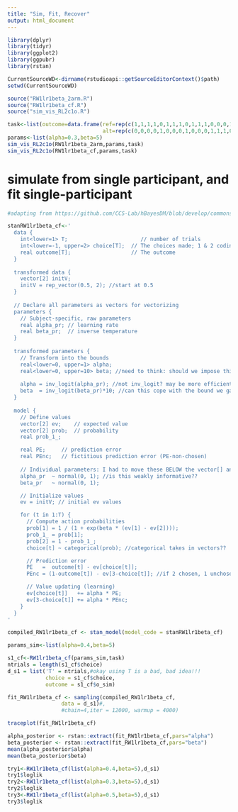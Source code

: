 ```yaml
---
title: "Sim, Fit, Recover"
output: html_document
---
```

```r
library(dplyr)
library(tidyr)
library(ggplot2)
library(ggpubr)
library(rstan)

CurrentSourceWD<-dirname(rstudioapi::getSourceEditorContext()$path)
setwd(CurrentSourceWD)

source("RW1lr1beta_2arm.R")
source("RW1lr1beta_cf.R")
source("sim_vis_RL2c1o.R")
```

```r
task<-list(outcome=data.frame(ref=rep(c(1,1,1,1,0,1,1,1,0,1,1,1,0,0,0,1,0,0,1,0,0),4),
                              alt=rep(c(0,0,0,0,1,0,0,0,1,0,0,0,1,1,1,0,1,1,0,1,1),4)))
params<-list(alpha=0.3,beta=5)
sim_vis_RL2c1o(RW1lr1beta_2arm,params,task)
sim_vis_RL2c1o(RW1lr1beta_cf,params,task)
```
# simulate from single participant, and fit single-participant
```r
#adapting from https://github.com/CCS-Lab/hBayesDM/blob/develop/commons/stan_files/prl_fictitious.stan

stanRW1lr1beta_cf<-'
  data {
    int<lower=1> T;                       // number of trials
    int<lower=-1, upper=2> choice[T];  // The choices made; 1 & 2 coding
    real outcome[T];                   // The outcome
  }
  
  transformed data {
    vector[2] initV;
    initV = rep_vector(0.5, 2); //start at 0.5
  }
  
  // Declare all parameters as vectors for vectorizing
  parameters {
    // Subject-specific, raw parameters
    real alpha_pr; // learning rate
    real beta_pr;  // inverse temperature
  }
  
  transformed parameters {
    // Transform into the bounds
    real<lower=0, upper=1> alpha;
    real<lower=0, upper=10> beta; //need to think: should we impose this bound??
  
    alpha = inv_logit(alpha_pr); //not inv_logit? may be more efficient?
    beta  = inv_logit(beta_pr)*10; //can this cope with the bound we gave for beta??
  }
  
  model {
    // Define values
    vector[2] ev;    // expected value
    vector[2] prob;  // probability
    real prob_1_;

    real PE;     // prediction error
    real PEnc;   // fictitious prediction error (PE-non-chosen)
    
    // Individual parameters: I had to move these BELOW the vector[] and real; how did the hBayesDM code work???
    alpha_pr  ~ normal(0, 1); //is this weakly informative??
    beta_pr   ~ normal(0, 1); 

    // Initialize values
    ev = initV; // initial ev values

    for (t in 1:T) {
      // Compute action probabilities
      prob[1] = 1 / (1 + exp(beta * (ev[1] - ev[2])));
      prob_1_ = prob[1];
      prob[2] = 1 - prob_1_;
      choice[t] ~ categorical(prob); //categorical takes in vectors??

      // Prediction error
      PE   =  outcome[t] - ev[choice[t]];
      PEnc = (1-outcome[t]) - ev[3-choice[t]]; //if 2 chosen, 1 unchosen

      // Value updating (learning)
      ev[choice[t]]   += alpha * PE;
      ev[3-choice[t]] += alpha * PEnc;
    }
  }
'
```

```r
compiled_RW1lr1beta_cf <- stan_model(model_code = stanRW1lr1beta_cf)
```

```r
params_sim<-list(alpha=0.4,beta=5)

s1_cf<-RW1lr1beta_cf(params_sim,task)
ntrials = length(s1_cf$choice)
d_s1 = list('T' = ntrials,#okay using T is a bad, bad idea!!!
            choice = s1_cf$choice,
            outcome = s1_cf$o_sim)

fit_RW1lr1beta_cf <- sampling(compiled_RW1lr1beta_cf, 
                 data = d_s1)#,
                 #chain=4,iter = 12000, warmup = 4000)
```

```r
traceplot(fit_RW1lr1beta_cf)
```
```r
alpha_posterior <- rstan::extract(fit_RW1lr1beta_cf,pars="alpha")
beta_posterior <- rstan::extract(fit_RW1lr1beta_cf,pars="beta")
mean(alpha_posterior$alpha)
mean(beta_posterior$beta)
```

```r
try1<-RW1lr1beta_cf(list(alpha=0.4,beta=5),d_s1)
try1$loglik
try2<-RW1lr1beta_cf(list(alpha=0.3,beta=5),d_s1)
try2$loglik
try3<-RW1lr1beta_cf(list(alpha=0.5,beta=5),d_s1)
try3$loglik
```